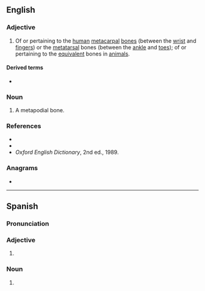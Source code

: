 ==English==

===Adjective===
{{en-adj|-}}

# {{lb|en|anatomy|zoology}} Of or pertaining to the [[human]] [[metacarpal]] [[bone]]s (between the [[wrist]] and [[fingers]]) or the [[metatarsal]] bones (between the [[ankle]] and [[toes]]); of or pertaining to the [[equivalent]] bones in [[animal]]s.

====Derived terms====
* {{l|en|distalometapodial}}

===Noun===
{{en-noun}}

# A metapodial bone.

===References===
* {{R:Webster 1913}}
* {{R:Dictionary.com}}
* ''Oxford English Dictionary'', 2nd ed., 1989.

===Anagrams===
* {{anagrams|en|a=aadeilmopt|Ptolemaida}}

----

==Spanish==

===Pronunciation===
{{es-IPA}}

===Adjective===
{{es-adj}}

# {{l|en|metapodial}}

===Noun===
{{es-noun|m}}

# {{l|en|metapodial}}
